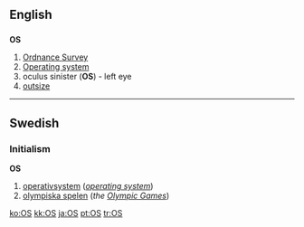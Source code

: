{{see|os|Os}}

==English==
==={{initialism}}===
'''OS'''

#[[Ordnance Survey]]
#[[Operating system]]
#oculus sinister ('''OS''') - left eye
#[[outsize]]

----

==Swedish==
===Initialism===
'''OS'''

#[[operativsystem]] (''[[operating system]]'')
#[[olympiska spelen]] (''the [[Olympic Games]]'')

[[ko:OS]]
[[kk:OS]]
[[ja:OS]]
[[pt:OS]]
[[tr:OS]]